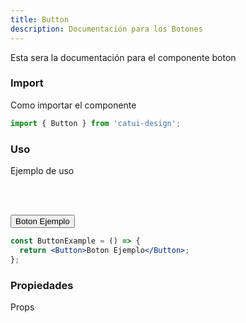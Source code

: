 ```yaml
---
title: Button
description: Documentación para los Botones
---
```




Esta sera la documentación para el componente boton

### Import

Como importar el componente

```js
import { Button } from 'catui-design';
```

### Uso

Ejemplo de uso

<br></br>

<Wrapper client:only>
  <Button variant="outline" role="danger">
    Boton Ejemplo
  </Button>
</Wrapper>

```jsx
const ButtonExample = () => {
  return <Button>Boton Ejemplo</Button>;
};
```

### Propiedades

Props
